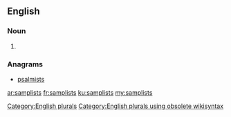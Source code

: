 ==English==

===Noun===
{{head|en}}

# {{plural of|samplist}}

===Anagrams===
* [[psalmists#English|psalmists]]

[[Category:English plurals]][[Category:English plurals using obsolete wikisyntax]]

[[ar:samplists]]
[[fr:samplists]]
[[ku:samplists]]
[[my:samplists]]